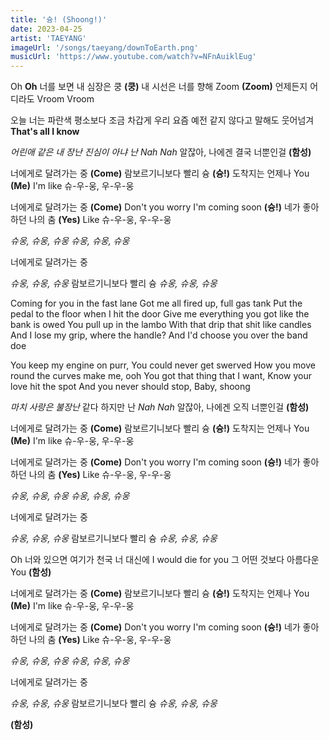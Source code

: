 ```yaml
---
title: '슝! (Shoong!)'
date: 2023-04-25
artist: 'TAEYANG'
imageUrl: '/songs/taeyang/downToEarth.png'
musicUrl: 'https://www.youtube.com/watch?v=NFnAuiklEug'
---
```


Oh **Oh**
너를 보면 내 심장은 쿵 **(쿵)**
내 시선은 너를 향해 Zoom **(Zoom)**
언제든지 어디라도 Vroom Vroom

오늘 너는 파란색
평소보다 조금 차갑게
우리 요즘 예전 같지 않다고
말해도 웃어넘겨 **That's all I know**

*어린애 같은 내 장난*
*진심이 아냐 난 Nah Nah*
알잖아, 나에겐 결국 너뿐인걸 **(함성)**

너에게로 달려가는 중 **(Come)**
람보르기니보다 빨리 슝 **(슝!)**
도착지는 언제나 You **(Me)**
I'm like 슈-우-웅, 우-우-웅

너에게로 달려가는 중 **(Come)**
Don't you worry I'm coming soon **(슝!)**
네가 좋아하던 나의 춤 **(Yes)**
Like 슈-우-웅, 우-우-웅

*슈웅, 슈웅, 슈웅*
*슈웅, 슈웅, 슈웅*

너에게로 달려가는 중

*슈웅, 슈웅, 슈웅*
람보르기니보다 빨리 슝
*슈웅, 슈웅, 슈웅*

Coming for you in the fast lane
Got me all fired up, full gas tank
Put the pedal to the floor when I hit the door
Give me everything you got like the bank is owed
You pull up in the lambo
With that drip that shit like candles
And I lose my grip, where the handle?
And I'd choose you over the band doe

You keep my engine on purr,
You could never get swerved
How you move round the curves make me, ooh
You got that thing that I want,
Know your love hit the spot
And you never should stop,
Baby, shoong

*마치 사랑은 불장난* 같다 하지만 난 *Nah Nah*
알잖아, 나에겐 오직 너뿐인걸 **(함성)**

너에게로 달려가는 중 **(Come)**
람보르기니보다 빨리 슝 **(슝!)**
도착지는 언제나 You **(Me)**
I'm like 슈-우-웅, 우-우-웅

너에게로 달려가는 중 **(Come)**
Don't you worry I'm coming soon **(슝!)**
네가 좋아하던 나의 춤 **(Yes)**
Like 슈-우-웅, 우-우-웅

*슈웅, 슈웅, 슈웅*
*슈웅, 슈웅, 슈웅*

너에게로 달려가는 중

*슈웅, 슈웅, 슈웅*
람보르기니보다 빨리 슝
*슈웅, 슈웅, 슈웅*

Oh 너와 있으면 여기가 천국
너 대신에 I would die for you
그 어떤 것보다 아름다운 You **(함성)**

너에게로 달려가는 중 **(Come)**
람보르기니보다 빨리 슝 **(슝!)**
도착지는 언제나 You **(Me)**
I'm like 슈-우-웅, 우-우-웅

너에게로 달려가는 중 **(Come)**
Don't you worry I'm coming soon **(슝!)**
네가 좋아하던 나의 춤 **(Yes)**
Like 슈-우-웅, 우-우-웅

*슈웅, 슈웅, 슈웅*
*슈웅, 슈웅, 슈웅*

너에게로 달려가는 중

*슈웅, 슈웅, 슈웅*
람보르기니보다 빨리 슝
*슈웅, 슈웅, 슈웅*

**(함성)**


